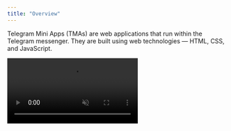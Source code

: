 ```yaml
---
title: "Overview"
---
```


Telegram Mini Apps (TMAs) are web applications that run within the Telegram messenger. They are built using web technologies — HTML, CSS, and JavaScript.

<video autoPlay muted loop className="w-full rounded-xl" src="/resources/videos/TMA.mp4">
  Your browser does not support the \<video> tag.
</video>

Mini Apps run within Telegram and are instantly accessible — without the need for installation or redirects.